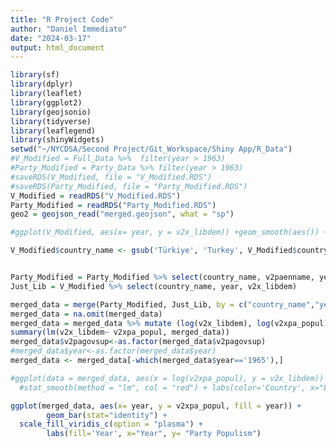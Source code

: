 ```yaml
---
title: "R Project Code"
author: "Daniel Immediato"
date: "2024-03-17"
output: html_document
---
```


```r
library(sf)
library(dplyr)
library(leaflet)
library(ggplot2)
library(geojsonio)
library(tidyverse)
library(leaflegend)
library(shinyWidgets)
setwd("~/NYCDSA/Second Project/Git_Workspace/Shiny App/R_Data")
#V_Modified = Full_Data %>%  filter(year > 1963)
#Party_Modified = Party_Data %>% filter(year > 1963)
#saveRDS(V_Modified, file = "V_Modified.RDS")
#saveRDS(Party_Modified, file = "Party_Modified.RDS")
V_Modified = readRDS("V_Modified.RDS")
Party_Modified = readRDS("Party_Modified.RDS")
geo2 = geojson_read("merged.geojson", what = "sp")
```


```r
#ggplot(V_Modified, aes(x= year, y = v2x_libdem)) +geom_smooth(aes()) + labs(x="Year", y= "Democracy Index")

V_Modified$country_name <- gsub('Türkiye', 'Turkey', V_Modified$country_name)


Party_Modified = Party_Modified %>% select(country_name, v2paenname, year, v2xpa_popul, v2xpa_antiplural, v2pagovsup)
Just_Lib = V_Modified %>% select(country_name, year, v2x_libdem)

merged_data = merge(Party_Modified, Just_Lib, by = c("country_name","year"))
merged_data = na.omit(merged_data)
merged_data = merged_data %>% mutate (log(v2x_libdem), log(v2xpa_popul), log(v2xpa_antiplural))
summary(lm(v2x_libdem~ v2xpa_popul, merged_data))
merged_data$v2pagovsup<-as.factor(merged_data$v2pagovsup)
#merged_data$year<-as.factor(merged_data$year)
merged_data <- merged_data[-which(merged_data$year=='1965'),]
```

```r

#ggplot(data = merged_data, aes(x = log(v2xpa_popul), y = v2x_libdem))  + geom_point() +
  #stat_smooth(method = "lm", col = "red") + labs(color='Country', x="Level of Populism", y= "Democracy Index")

ggplot(merged_data, aes(x= year, y = v2xpa_popul, fill = year)) + 
        geom_bar(stat="identity") +
  scale_fill_viridis_c(option = "plasma") + 
        labs(fill='Year', x="Year", y= "Party Populism")
```